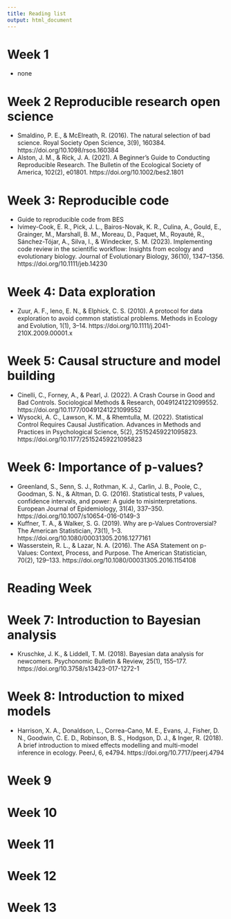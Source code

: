 ```yaml
---
title: Reading list
output: html_document
---
```


# Week 1

- none

# Week 2 Reproducible research open science

- Smaldino, P. E., & McElreath, R. (2016). The natural selection of bad science. Royal Society Open Science, 3(9), 160384. https://doi.org/10.1098/rsos.160384
- Alston, J. M., & Rick, J. A. (2021). A Beginner’s Guide to Conducting Reproducible Research. The Bulletin of the Ecological Society of America, 102(2), e01801. https://doi.org/10.1002/bes2.1801

# Week 3:  Reproducible code

- Guide to reproducible code from BES
- Ivimey-Cook, E. R., Pick, J. L., Bairos-Novak, K. R., Culina, A., Gould, E., Grainger, M., Marshall, B. M., Moreau, D., Paquet, M., Royauté, R., Sánchez-Tójar, A., Silva, I., & Windecker, S. M. (2023). Implementing code review in the scientific workflow: Insights from ecology and evolutionary biology. Journal of Evolutionary Biology, 36(10), 1347–1356. https://doi.org/10.1111/jeb.14230

# Week 4: Data exploration

- Zuur, A. F., Ieno, E. N., & Elphick, C. S. (2010). A protocol for data exploration to avoid common statistical problems. Methods in Ecology and Evolution, 1(1), 3–14. https://doi.org/10.1111/j.2041-210X.2009.00001.x


# Week 5: Causal structure and model building

- Cinelli, C., Forney, A., & Pearl, J. (2022). A Crash Course in Good and Bad Controls. Sociological Methods & Research, 00491241221099552. https://doi.org/10.1177/00491241221099552
- Wysocki, A. C., Lawson, K. M., & Rhemtulla, M. (2022). Statistical Control Requires Causal Justification. Advances in Methods and Practices in Psychological Science, 5(2), 25152459221095823. https://doi.org/10.1177/25152459221095823

# Week 6: Importance of p-values?

- Greenland, S., Senn, S. J., Rothman, K. J., Carlin, J. B., Poole, C., Goodman, S. N., & Altman, D. G. (2016). Statistical tests, P values, confidence intervals, and power: A guide to misinterpretations. European Journal of Epidemiology, 31(4), 337–350. https://doi.org/10.1007/s10654-016-0149-3
- Kuffner, T. A., & Walker, S. G. (2019). Why are p-Values Controversial? The American Statistician, 73(1), 1–3. https://doi.org/10.1080/00031305.2016.1277161
- Wasserstein, R. L., & Lazar, N. A. (2016). The ASA Statement on p-Values: Context, Process, and Purpose. The American Statistician, 70(2), 129–133. https://doi.org/10.1080/00031305.2016.1154108

# Reading Week


# Week 7: Introduction to Bayesian analysis

- Kruschke, J. K., & Liddell, T. M. (2018). Bayesian data analysis for newcomers. Psychonomic Bulletin & Review, 25(1), 155–177. https://doi.org/10.3758/s13423-017-1272-1

# Week 8: Introduction to mixed models

- Harrison, X. A., Donaldson, L., Correa-Cano, M. E., Evans, J., Fisher, D. N., Goodwin, C. E. D., Robinson, B. S., Hodgson, D. J., & Inger, R. (2018). A brief introduction to mixed effects modelling and multi-model inference in ecology. PeerJ, 6, e4794. https://doi.org/10.7717/peerj.4794


# Week 9

# Week 10

# Week 11

# Week 12

# Week 13